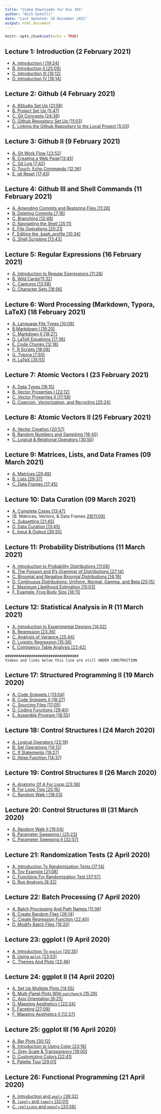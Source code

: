 ```yaml
---
title: "Video Downloads for Bio 381"
author: "Nick Gotelli"
date: "Last Updated: 28 December 2021"
output: html_document
---
```


```r
knitr::opts_chunk$set(echo = TRUE)
```

## Lecture 1: Introduction (2 February 2021)
- [A. Introduction I [19:24]](http://www.uvm.edu/~ngotelli/Bio381Vids/L01_02Feb2021/A_Introduction.mp4)
- [B. Introduction II [25:09]](http://www.uvm.edu/~ngotelli/Bio381Vids/L01_02Feb2021/B_Introduction.mp4)
- [C. Introduction III [19:12]](http://www.uvm.edu/~ngotelli/Bio381Vids/L01_02Feb2021/C_Introduction.mp4)
- [D. Introduction IV [16:14]](http://www.uvm.edu/~ngotelli/Bio381Vids/L01_02Feb2021/D_Introduction.mp4)

## Lecture 2: Github (4 February 2021)
- [A. RStudio Set Up [21:58]](http://www.uvm.edu/~ngotelli/Bio381Vids/L02_04Feb2021/A_RStudioSetUp.mp4)
- [B. Project Set Up [5:47]](http://www.uvm.edu/~ngotelli/Bio381Vids/L02_04Feb2021/B_ProjectSetUp.mp4)
- [C. Git Concepts [24:36]](http://www.uvm.edu/~ngotelli/Bio381Vids/L02_04Feb2021/C_GitConcepts.mp4)
- [D. Github Repository Set Up [11:03]](http://www.uvm.edu/~ngotelli/Bio381Vids/L02_04Feb2021/D_GitHubRepoSetUp.mp4)
- [E. Linking the Github Repository to the Local Project [5:03]](http://www.uvm.edu/~ngotelli/Bio381Vids/L02_04Feb2021/E_LinkingToLocalProject.mp4)

## Lecture 3: Github II (9 February 2021)
- [A. Git Work Flow [23:52]](http://www.uvm.edu/~ngotelli/Bio381Vids/L03_09Feb2021/A_GitWorkFlow.mp4)
- [B. Creating a Web Page[13:45]](http://www.uvm.edu/~ngotelli/Bio381Vids/L03_09Feb2021/B_CreatingWebPage.mp4)
- [C. Git Log [7:42]](http://www.uvm.edu/~ngotelli/Bio381Vids/L03_09Feb2021/C_GitLogSandBox.mp4)
- [D. Touch, Echo Commands [12:36]](http://www.uvm.edu/~ngotelli/Bio381Vids/L03_09Feb2021/D_TouchEchoCommands.mp4)
- [E. git Reset [17:43]](http://www.uvm.edu/~ngotelli/Bio381Vids/L03_09Feb2021/E_gitReset.mp4)

## Lecture 4: Github III and Shell Commands  (11 February 2021)
- [A. Amending Commits and Restoring Files [11:28]](http://www.uvm.edu/~ngotelli/Bio381Vids/L04_11Feb2021/A_AmendRestore.mp4)
- [B. Deleting Commits [7:18]](http://www.uvm.edu/~ngotelli/Bio381Vids/L04_11Feb2021/B_DeleteCommits.mp4)
- [C. Branching [12:48]](http://www.uvm.edu/~ngotelli/Bio381Vids/L04_11Feb2021/C_Branching.mp4)
- [D. Navigating the Shell [25:11]](http://www.uvm.edu/~ngotelli/Bio381Vids/L04_11Feb2021/D_NavigateShell.mp4)
- [E. File Operations [20:21]](http://www.uvm.edu/~ngotelli/Bio381Vids/L04_11Feb2021/E_FileOperations.mp4)
- [F. Editing the .bash_profile [10:34]](http://www.uvm.edu/~ngotelli/Bio381Vids/L04_11Feb2021/F_BashProfile.mp4)
- [G. Shell Scripting [13:43]](http://www.uvm.edu/~ngotelli/Bio381Vids/L04_11Feb2021/G_ShellScripting.mp4)

## Lecture 5: Regular Expressions (16 February 2021)
- [A. Introduction to Regular Expressions [11:28]](http://www.uvm.edu/~ngotelli/Bio381Vids/L05_16Feb2021/A_RegexIntro.mp4)
- [B. Wild Cards[11:32]](http://www.uvm.edu/~ngotelli/Bio381Vids/L05_16Feb2021/B_Wildcards.mp4)
- [C. Captures [13:58]](http://www.uvm.edu/~ngotelli/Bio381Vids/L05_16Feb2021/C_Captures.mp4)
- [D. Character Sets [18:56]](http://www.uvm.edu/~ngotelli/Bio381Vids/L05_16Feb2021/D_CharacterSets.mp4)

## Lecture 6: Word Processing (Markdown, Typora, LaTeX) (18 February 2021)
- [A. Language File Types [10:09]](http://www.uvm.edu/~ngotelli/Bio381Vids/L06_18Feb2021/A_LanguageFileTypes.mp4)
- [B.Markdown I [19:20]](http://www.uvm.edu/~ngotelli/Bio381Vids/L06_18Feb2021/B_Markdown1.mp4)
- [C. Markdown II [18:27]](http://www.uvm.edu/~ngotelli/Bio381Vids/L06_18Feb2021/C_Markdown2.mp4)
- [D. LaTeX Equations [17:36]](http://www.uvm.edu/~ngotelli/Bio381Vids/L06_18Feb2021/D_LaTeXEquations.mp4)
- [E. Code Chunks [12:18]](http://www.uvm.edu/~ngotelli/Bio381Vids/L06_18Feb2021/E_CodeChunks.mp4)
- [F. R Scripts [18:09]](http://www.uvm.edu/~ngotelli/Bio381Vids/L06_18Feb2021/F_Rscripts.mp4)
- [G. Typora [7:50]](http://www.uvm.edu/~ngotelli/Bio381Vids/L06_18Feb2021/G_Typora.mp4)
- [H. LaTeX [35:51]](http://www.uvm.edu/~ngotelli/Bio381Vids/L06_18Feb2021/H_LaTeX.mp4)

## Lecture 7: Atomic Vectors I (23 February 2021)
- [A. Data Types [18:15]](http://www.uvm.edu/~ngotelli/Bio381Vids/L07_23Feb2021/A_DataTypes.mp4)
- [B. Vector Properties I [22:12]](http://www.uvm.edu/~ngotelli/Bio381Vids/L07_23Feb2021/B_VectorProperties.mp4)
- [C. Vector Properties II [17:58]](http://www.uvm.edu/~ngotelli/Bio381Vids/L07_23Feb2021/C_VectorProperties.mp4)
- [D. Coercion, Vectorization, and Recycling [25:24]](http://www.uvm.edu/~ngotelli/Bio381Vids/L07_23Feb2021/D_CoercionVectorizationRecycling.mp4)

## Lecture 8: Atomic Vectors II (25 February 2021)
- [A. Vector Creation [20:57]](http://www.uvm.edu/~ngotelli/Bio381Vids/L08_25Feb2021/A_AtomicVectorsII.mp4)
- [B. Random Numbers and Samplimg [16:45]](http://www.uvm.edu/~ngotelli/Bio381Vids/L08_25Feb2021/B_RandomNumbersSample.mp4)
- [C. Logical & Relational Operators [30:50]](http://www.uvm.edu/~ngotelli/Bio381Vids/L08_25Feb2021/C_LogicalRelationalOperators.mp4)

## Lecture 9: Matrices, Lists, and Data Frames (09 March 2021)
- [A. Matrices [29:49]](http://www.uvm.edu/~ngotelli/Bio381Vids/L09_04Mar2021/A_Matrices.mp4)
- [B. Lists [29:37]](http://www.uvm.edu/~ngotelli/Bio381Vids/L09_04Mar2021/B_Lists.mp4)
- [C. Data Frames [17:45]](http://www.uvm.edu/~ngotelli/Bio381Vids/L09_04Mar2021/C_DataFrames.mp4)

## Lecture 10: Data Curation (09 March 2021)
- [A. Complete Cases [13:47]](http://www.uvm.edu/~ngotelli/Bio381Vids/L10_09Mar2021/A_CompleteCases.mp4)
- [B. Matrices, Vectors, & Data Frames [29[11:09]](http://www.uvm.edu/~ngotelli/Bio381Vids/L10_09Mar2021/B_MatricesVdDframes.mp4)
- [C. Subsetting [21:45]](http://www.uvm.edu/~ngotelli/Bio381Vids/L10_09Mar2021/C_Subsetting.mp4)
- [D. Data Curation [13:45]](http://www.uvm.edu/~ngotelli/Bio381Vids/L10_09Mar2021/D_DataCuration.mp4)
- [E. Input & Output [36:55]](http://www.uvm.edu/~ngotelli/Bio381Vids/L10_09Mar2021/E_InputOutput.mp4)

## Lecture 11: Probability Distributions (11 March 2021)
- [A. Introduction to Probability Distributions [11:09]](http://www.uvm.edu/~ngotelli/Bio381Vids/L11_11Mar2021/A_IntroToProbabilityDist.mp4)
- [B. The Poisson and R's Grammar of Distributions [27:14]](http://www.uvm.edu/~ngotelli/Bio381Vids/L11_11Mar2021/B_PoissonGrammar.mp4)
- [C. Binomial and Negative Binomial Distributions [14:19]](http://www.uvm.edu/~ngotelli/Bio381Vids/L11_11Mar2021/C_BinomNegBinom.mp4)
- [D. Continuous Distributions: Uniform, Normal, Gamma, and Beta [25:15]](http://www.uvm.edu/~ngotelli/Bio381Vids/L11_11Mar2021/D_ContinuousDis.mp4)
- [E. Maximum Likelihood Estimation [10:03]](http://www.uvm.edu/~ngotelli/Bio381Vids/L11_11Mar2021/E_MaxLikeEst.mp4)
- [F. Example: Frog Body Size [18:11]](http://www.uvm.edu/~ngotelli/Bio381Vids/L11_11Mar2021/F_FrogSize.mp4)

## Lecture 12: Statistical Analysis in R (11 March 2021)
- [A. Introduction to Experimental Designs [14:02]](http://www.uvm.edu/~ngotelli/Bio381Vids/L12_16Mar2021/A_StatsIntro.mp4)
- [B. Regression [23.36]](http://www.uvm.edu/~ngotelli/Bio381Vids/L12_16Mar2021/B_Regression.mp4)
- [C. Analysis of Variance [25:44]](http://www.uvm.edu/~ngotelli/Bio381Vids/L12_16Mar2021/C_ANOVA.mp4)
- [D. Logistic Regression [15:38]](http://www.uvm.edu/~ngotelli/Bio381Vids/L12_16Mar2021/D_Logistic.mp4)
- [E. Contigency Table Analysis [22:42]](http://www.uvm.edu/~ngotelli/Bio381Vids/L12_16Mar2021/E_Contingency.mp4)



```
##################################
Videos and links below this line are still UNDER CONSTRUCTION
```
## Lecture 17: Structured Programming II (19 March 2020)
- [A. Code Snippets I [13:04]](http://www.uvm.edu/~ngotelli/Bio381Vids/19March2020/A_CodeSnippets.mp4)
- [B. Code Snippets II [18:27]](http://www.uvm.edu/~ngotelli/Bio381Vids/19March2020/B_CodeSnippets2.mp4)
- [C. Sourcing Files [17:05]](http://www.uvm.edu/~ngotelli/Bio381Vids/19March2020/C_SourcingFiles.mp4)
- [D. Coding Functions [29:40]](http://www.uvm.edu/~ngotelli/Bio381Vids/19March2020/D_CodingFunctions.mp4)
- [E. Assemble Program [18:55]](http://www.uvm.edu/~ngotelli/Bio381Vids/19March2020/E_AssembleProgram.mp4)

## Lecture 18: Control Structures I (24 March 2020)

- [A. Logical Operators [22:19]](http://www.uvm.edu/~ngotelli/Bio381Vids/24March2020/A.LogicalOperators.mp4)
- [B. Set Operations [14:12]](http://www.uvm.edu/~ngotelli/Bio381Vids/24March2020/B.SetOperations.mp4)
- [C. If Statements [19:27]](http://www.uvm.edu/~ngotelli/Bio381Vids/24March2020/C.IfStatements.mp4)
- [D. ifelse Function [14:37]](http://www.uvm.edu/~ngotelli/Bio381Vids/24March2020/D.IfElseFunction.mp4)

## Lecture 19: Control Structures II (26 March 2020)
- [A. Anatomy Of A For Loop [23:38]](http://www.uvm.edu/~ngotelli/Bio381Vids/26March2020/A_AnatomyOfForLoop.mp4)
- [B. For Loop Tips [25:16]](http://www.uvm.edu/~ngotelli/Bio381Vids/26March2020/B_ForLoopTips.mp4)
- [C. Random Walk I [18:03]](http://www.uvm.edu/~ngotelli/Bio381Vids/26March2020/C_RandomWalk.mp4)

## Lecture 20: Control Structures III (31 March 2020)
- [A. Random Walk II [19:04]](http://www.uvm.edu/~ngotelli/Bio381Vids/31March2020/A_RandomWalk2.mp4)
- [B. Parameter Sweeping I  [25:23]](http://www.uvm.edu/~ngotelli/Bio381Vids/31March2020/B_ParamSweep1.mp4)
- [C. Parameter Sweeping II  [32:57]](http://www.uvm.edu/~ngotelli/Bio381Vids/31March2020/C_ParamSweep2.mp4)

## Lecture 21: Randomization Tests (2 April 2020)
- [A. Introduction To Randomization Tests [17:14]](http://www.uvm.edu/~ngotelli/Bio381Vids/02April2020/A_IntroRandomizationTest.mp4)
- [B. Toy Example [21:08]](http://www.uvm.edu/~ngotelli/Bio381Vids/02April2020/B_ToyExample.mp4)
- [C. Functions For Randomization Test [37:57]](http://www.uvm.edu/~ngotelli/Bio381Vids/02April2020/C_FunctionsForRandomization.mp4)
- [D. Run Analysis [9:32]](http://www.uvm.edu/~ngotelli/Bio381Vids/02April2020/D_RunAnalysis.mp4)

## Lecture 22: Batch Processing (7 April 2020)
- [A. Batch Processing And Path Names [11:36]](http://www.uvm.edu/~ngotelli/Bio381Vids/07April2020/A_IntroAndPathNames.mp4)
- [B. Create Random Files [26:14]](http://www.uvm.edu/~ngotelli/Bio381Vids/07April2020/B_CreateRandomFiles.mp4)
- [C. Create Regression Function [22:40]](http://www.uvm.edu/~ngotelli/Bio381Vids/07April2020/C_CreateRegressionFunction.mp4)
- [D. Modify Batch Files [19:20]](http://www.uvm.edu/~ngotelli/Bio381Vids/07April2020/D_ModifyBatchFiles.mp4)

## Lecture 23: ggplot I (9 April 2020)
- [A. Introduction To `ggplot` [20:35]](http://www.uvm.edu/~ngotelli/Bio381Vids/09April2020/A_IntroductionToggplot.mp4)
- [B. Using `qplot` [23:53]](http://www.uvm.edu/~ngotelli/Bio381Vids/09April2020/B_qplot.mp4)
- [C. Themes And Plots [22:46]](http://www.uvm.edu/~ngotelli/Bio381Vids/09April2020/C_ThemesAndPlots.mp4)

## Lecture 24: ggplot II (14 April 2020)
- [A. Set Up Multiple Plots [14:55]](http://www.uvm.edu/~ngotelli/Bio381Vids/14April2020/A_Intro.mp4)
- [B. Multi-Panel Plots With `patchwork` [15:29]](http://www.uvm.edu/~ngotelli/Bio381Vids/14April2020/B_MultipanelPlots.mp4)
- [C. Axis Orientation [6:25]](http://www.uvm.edu/~ngotelli/Bio381Vids/14April2020/C_AxisOrientation.mp4)
- [D. Mapping Aesthetics I [22:24]](http://www.uvm.edu/~ngotelli/Bio381Vids/14April2020/D_MappingAesthetics1.mp4)
- [E. Faceting [27:09]](http://www.uvm.edu/~ngotelli/Bio381Vids/14April2020/E_Faceting.mp4)
- [F. Mapping Aesthetics II [12:27]](http://www.uvm.edu/~ngotelli/Bio381Vids/14April2020/F_MappingAsthetics2.mp4)

## Lecture 25: ggplot III (16 April 2020)
- [A. Bar Plots [30:12]](http://www.uvm.edu/~ngotelli/Bio381Vids/16April2020/A_BarPlots.mp4)
- [B. Introduction to Using Color [23:16]](http://www.uvm.edu/~ngotelli/Bio381Vids/16April2020/B_ColorIntro.mp4)
- [C. Grey Scale & Transparency [19:00]](http://www.uvm.edu/~ngotelli/Bio381Vids/16April2020/C_BWAndAlpha.mp4)
- [D. Customizing Colors [22:41]](http://www.uvm.edu/~ngotelli/Bio381Vids/16April2020/D_CustomColors.mp4)
- [E. Palette Tour [29:01]](http://www.uvm.edu/~ngotelli/Bio381Vids/16April2020/E_PaletteTour.mp4)

## Lecture 26: Functional Programming (21 April 2020)
- [A. Introduction and `apply` [36:32]](http://www.uvm.edu/~ngotelli/Bio381Vids/21April2020/A_IntroApply.mp4)
- [B. `lapply` and `tapply` [32:01]](http://www.uvm.edu/~ngotelli/Bio381Vids/21April2020/B_LapplyTapply.mp4)
- [C. `replicate` and `mapply` [33:58]](http://www.uvm.edu/~ngotelli/Bio381Vids/21April2020/C_ReplicateMapply.mp4)